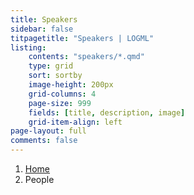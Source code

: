 ```yaml
---
title: Speakers
sidebar: false 
titpagetitle: "Speakers | LOGML"
listing:
    contents: "speakers/*.qmd"
    type: grid
    sort: sortby
    image-height: 200px
    grid-columns: 4
    page-size: 999
    fields: [title, description, image]
    grid-item-align: left
page-layout: full
comments: false
---
```

```{=html}
<nav aria-label="breadcrumb">
  <ol class="breadcrumb">
    <li class="breadcrumb-item"><a href="index.html">Home</a></li>
    <li class="breadcrumb-item active" aria-current="page">People</li>
  </ol>
</nav>
```


